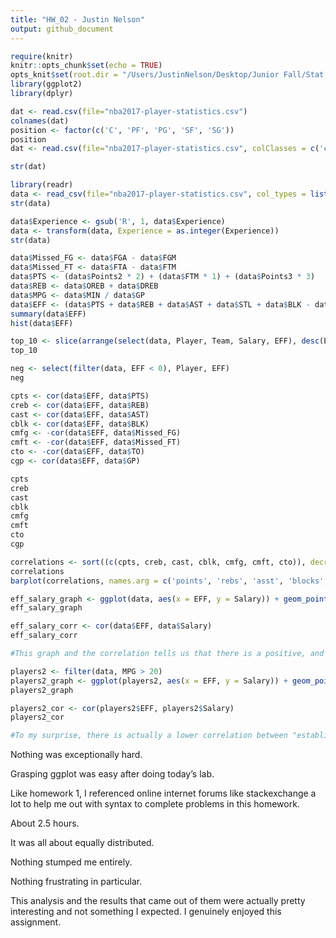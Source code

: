 ```yaml
---
title: "HW_02 - Justin Nelson"
output: github_document
---
```


```r
require(knitr)
knitr::opts_chunk$set(echo = TRUE)
opts_knit$set(root.dir = "/Users/JustinNelson/Desktop/Junior Fall/Stat 133/stat133-hws-fall17/hw02/data")
library(ggplot2)
library(dplyr)
```

```r
dat <- read.csv(file="nba2017-player-statistics.csv")
colnames(dat)
position <- factor(c('C', 'PF', 'PG', 'SF', 'SG'))
position
dat <- read.csv(file="nba2017-player-statistics.csv", colClasses = c('character', 'character', "factor", 'character', 'double', rep("integer", 19)))

str(dat)
```

```r
library(readr)
data <- read_csv(file="nba2017-player-statistics.csv", col_types = list(Position = col_factor(c('C', 'PF', 'PG', 'SG', 'SF'))))
str(data)
```

```r
data$Experience <- gsub('R', 1, data$Experience)
data <- transform(data, Experience = as.integer(Experience))
str(data)
```

```r
data$Missed_FG <- data$FGA - data$FGM
data$Missed_FT <- data$FTA - data$FTM
data$PTS <- (data$Points2 * 2) + (data$FTM * 1) + (data$Points3 * 3)
data$REB <- data$OREB + data$DREB
data$MPG <- data$MIN / data$GP
data$EFF <- (data$PTS + data$REB + data$AST + data$STL + data$BLK - data$Missed_FG - data$Missed_FT - data$TO) / data$GP
summary(data$EFF)
hist(data$EFF)

top_10 <- slice(arrange(select(data, Player, Team, Salary, EFF), desc(EFF)), 1:10)
top_10

neg <- select(filter(data, EFF < 0), Player, EFF)
neg

cpts <- cor(data$EFF, data$PTS)
creb <- cor(data$EFF, data$REB)
cast <- cor(data$EFF, data$AST)
cblk <- cor(data$EFF, data$BLK)
cmfg <- -cor(data$EFF, data$Missed_FG)
cmft <- -cor(data$EFF, data$Missed_FT)
cto <- -cor(data$EFF, data$TO)
cgp <- cor(data$EFF, data$GP)

cpts
creb
cast
cblk
cmfg
cmft
cto
cgp

correlations <- sort((c(cpts, creb, cast, cblk, cmfg, cmft, cto)), decreasing = TRUE)
correlations
barplot(correlations, names.arg = c('points', 'rebs', 'asst', 'blocks', 'mfg', 'mft', 'TO'))

```
```r
eff_salary_graph <- ggplot(data, aes(x = EFF, y = Salary)) + geom_point() + geom_smooth(method = "loess")
eff_salary_graph

eff_salary_corr <- cor(data$EFF, data$Salary)
eff_salary_corr

#This graph and the correlation tells us that there is a positive, and somewhat strong correlation between EFF and salary - aka, the better a player is as determined by the EFF metric, they get paid more.

players2 <- filter(data, MPG > 20)
players2_graph <- ggplot(players2, aes(x = EFF, y = Salary)) + geom_point() + geom_smooth(method = "loess")
players2_graph

players2_cor <- cor(players2$EFF, players2$Salary)
players2_cor

#To my surprise, there is actually a lower correlation between "established" players EFF and salary. Upon further thought, this makes sense because teams are likely willing to pay high-promising rookies a huge amount of money to lock them in, despite them not proving their worth in the NBA yet. Those who are more established have lower long-term potential due to their age, and also the "hype" around them has probably diminished.
```

Nothing was exceptionally hard.

Grasping ggplot was easy after doing today's lab.

Like homework 1, I referenced online internet forums like stackexchange a lot to help me out with syntax to complete problems in this homework.

About 2.5 hours.

It was all about equally distributed.

Nothing stumped me entirely.

Nothing frustrating in particular.

This analysis and the results that came out of them were actually pretty interesting and not something I expected. I genuinely enjoyed this assignment.
